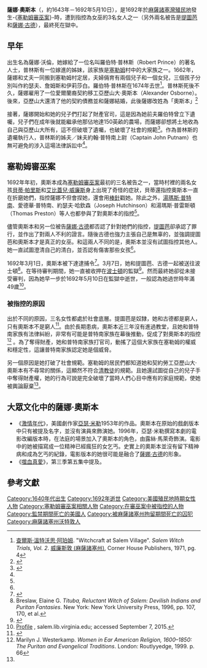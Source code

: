 {{noteTA
|1=zh:薩娜; zh-tw:莎拉;
|G1=USState
}}
{{Infobox person
| honorific_prefix          = 
| name                      = 薩娜·奧斯本<br>Sarah Osborne
| birth_name                = 薩娜·沃倫（Sarah Warren）
| birth_date                = 約1643年
| baptism_date              = 
| birth_place               = {{USA}}[[麻薩諸塞灣殖民地|麻薩諸塞灣殖民地]][[沃特敦_(麻薩諸塞州)|沃特敦]]<ref name="Meghan">Carroll, Meghan [http://salem.lib.virginia.edu/people?group.num=&mbio.num=mb22] {{Wayback|url=http://salem.lib.virginia.edu/people?group.num=&mbio.num=mb22 |date=20181118031022 }}，salem.lib.virginia.edu (2001) [2019-04-30]</ref>
| known_for                 = -{[[塞勒姆審巫案|塞勒姆審巫案]]}-中的最初三名被告之一
| spouse                    = 羅伯特·普林斯（死於1674年）<br>亞歷山大·奧斯本
| death_date                = 1692年5月10日（約48、49歲）
| death_place               = {{USA}}[[麻薩諸塞灣省|麻薩諸塞灣省]][[波士頓|波士頓]]
}}
'''薩娜·奧斯本'''（{{Lang-en|Sarah Osborne}}，約1643年－1692年5月10日），是1692年於[[麻薩諸塞灣殖民地|麻薩諸塞灣殖民地]]發生-{[[塞勒姆審巫案|塞勒姆審巫案]]}-時，遭到指控為女巫的3名女人之一（另外兩名被告是[[提圖芭|提圖芭]]和[[薩娜·古德|薩娜·古德]]），最終死在獄中。

== 早年 ==
出生名為薩娜·沃倫，她嫁給了一位名叫羅伯特·普林斯（Robert Prince）的著名人士，普林斯有一位嫁進{{Link-en|普特南家族|Putnam family}}的姊妹，該家族是[[塞勒姆|塞勒姆]]村中的大家族之一。1662年，薩娜和丈夫一同搬到塞勒姆村定居，夫婦倆育有兩個兒子和一個女兒，三個孩子分別叫作約瑟夫、詹姆斯和伊莉莎白。羅伯特·普林斯在1674年去世<ref>[[查爾斯·溫特沃思·阿珀姆|查爾斯·溫特沃思·阿珀姆]]. "Witchcraft at Salem Village". ''Salem Witch Trials, Vol. 2''. [[威廉斯敦_(麻薩諸塞州)|威廉斯敦 (麻薩諸塞州)]], Corner House Publishers, 1971, pg. 4</ref>。普林斯死後不久，薩娜雇用了一位愛爾蘭裔契約移工亞歷山大·奧斯本（Alexander Osborne）。後來，亞歷山大還清了他的契約債務並和薩娜結婚，此後薩娜改姓為「奧斯本」<ref name=":0">{{cite web|url=http://salem.lib.virginia.edu/people/osborne.html|title=Sarah Osborne|last=Carroll|first=Meghan|website=Salem Witch Trials|accessdate=2019-04-30|archive-date=2019-04-30|archive-url=https://web.archive.org/web/20190430101304/http://salem.lib.virginia.edu/people/osborne.html|dead-url=no}}</ref>

接著，薩娜開始和她的兒子們打起了財產官司，這是因為她前夫羅伯特曾立下遺囑，兒子們在成年後就能繼承他那佔地達150英畝的農場，而薩娜卻想將土地收為自己與亞歷山大所有，這不但破壞了遺囑，也破壞了社會的規範<ref>{{Cite web|url=http://salem.lib.virginia.edu/people?group.num=&mbio.num=mb22|title=Salem Witch Trials Notable Persons|website=salem.lib.virginia.edu|access-date=2018-11-06|archive-date=2018-11-18|archive-url=https://web.archive.org/web/20181118031022/http://salem.lib.virginia.edu/people?group.num=&mbio.num=mb22|dead-url=no}}</ref>。作為普林斯的遺囑執行人，普林斯的姊夫／妹夫約翰·普特南上尉（Captain John Putnam）也無可避免的涉入這場法律訴訟中<ref name=":0" />。

== 塞勒姆審巫案 ==
1692年年初，奧斯本成為[[塞勒姆審巫案|塞勒姆審巫案]]最初的三名被告之一，當時村裡的兩名女孩[[貝蒂·帕里斯|貝蒂·帕里斯]]和[[艾比蓋兒·威廉斯|艾比蓋兒·威廉斯]]身上出現了奇怪的症狀，貝蒂還指控奧斯本一直在折磨她們，指控薩娜不但會捏她，還會用[[棒針|棒針]]戳她。除此之外，[[湯瑪斯·普特南|湯瑪斯·普特南]]、愛德華·普特南、約瑟夫·哈欽森（Joseph Hutchinson）和湯瑪斯·普雷斯頓（Thomas Preston）等人也都參與了對奧斯本的指控<ref name="Meghan" />。

儘管奧斯本和另一位被告[[薩娜·古德|薩娜·古德]]都否認了針對她們的指控，[[提圖芭|提圖芭]]卻承認了罪行，並作出了對兩人不利的證言。隨後古德也強力主張自己是無辜的，並強調提圖芭和奧斯本才是真正的女巫。和這兩人不同的是，奧斯本並沒有試圖指控其他人。她一直試圖澄清自己的清白，並否認有傷害那些女孩<ref name="Meghan" />。

1692年3月1日，奧斯本被下達逮捕令<ref>{{cite book|first1=John E.| last1=Findling| first2=Frank W.|last2= Thackery| title= Events that Changed America Through the 17th Century|url=https://archive.org/details/eventsthatchange00john_2|location= Connecticut| publisher= Greenwood Publishing Group| year= 2000| page= [https://archive.org/details/eventsthatchange00john_2/page/160 160]|isbn=978-0313290831}}</ref>。3月7日，她和提圖芭、古德一起被送往波士頓<ref name="Breslaw">Breslaw, Elaine G. ''Tituba, Reluctant Witch of Salem: Devilish Indians and Puritan Fantasies''. New York: New York University Press, 1996, pp. 107, 170, et al.<!-- ISSN/ISBN needed --></ref>。在等待審判期間，她一直被收押在[[波士頓|波士頓]]的監獄<ref name="acab">{{Cite Appletons'|wstitle=Parris, Samuel|year=1900}}</ref>。然而最終她卻從未接受審判，因為她早一步於1692年5月10日在監獄中逝世，一般認為她過世時年滿49歲<ref>[http://salem.lib.virginia.edu/texts/tei/BoySal2R?div_id=n95 Profile] {{Wayback|url=http://salem.lib.virginia.edu/texts/tei/BoySal2R?div_id=n95 |date=20160927052036 }}, salem.lib.virginia.edu; accessed September 7, 2015.</ref>。

=== 被指控的原因 ===
出於不同的原因，三名女性都處於社會底層。提圖芭是奴隸，她和古德都是窮人，只有奧斯本不是窮人<ref>{{Cite book|title=The Devil in the Shape of a Woman|url=https://archive.org/details/devilinshapeofwo00karl|last=Karlsen|first=Carol F.|publisher=Random House, Inc.|year=1989|isbn=0-679-72184-3|location=New York|pages=[https://archive.org/details/devilinshapeofwo00karl/page/36 36]}}</ref>。由於長期患病，奧斯本近三年沒有進過教堂，且她和普特南家族有法律糾紛，非常有可能是普特南家族在幕後推動，促成了對奧斯本的指控<ref>Marilyn J. Westerkamp. ''Women in Ear American Religion, 1600–1850: The Puritan and Evangelical Traditions''. London: Routlyyedge, 1999. p. 66<!-- ISSN/ISBN needed --></ref> 。為了奪得財產，她和普特南家族打官司，動搖了這個大家族在塞勒姆的權威和穩定性，這讓普特南家族認定她是個威脅。

另一個原因是她打破了社會規範。塞勒姆的居民們都知道她和契約勞工亞歷山大·奧斯本有不尋常的關係，這顯然不符合[[清教徒|清教徒]]的規範。且她還試圖從自己的兒子手中奪得財產權，她的行為可說是完全破壞了當時人們心目中應有的家庭規範，使她被輿論厭棄<ref name="Meghan" />。

==大眾文化中的薩娜·奧斯本==
*《[[激情年代|激情年代]]》，美國劇作家[[亞瑟·米勒|亞瑟·米勒]]1953年的作品。奧斯本在原始的戲劇版本中只有被提及名字，並沒有演員來飾演她。1996年，亞瑟·米勒撰寫本劇的電影改編版本時，在法庭的場景加入了奧斯本的角色，由露絲·馬萊奇飾演。電影中的她被描寫成一位精神已經瘋狂的女乞丐。史實上的奧斯本並沒有留下精神病和成為乞丐的紀錄，電影版本的她很可能是融合了[[薩娜·古德|薩娜·古德]]的形象。
*《[[噬血真愛|噬血真愛]]》，第三季第五集中提及。

==參考文獻==
{{reflist}}

{{塞勒姆審巫案}}

{{DEFAULTSORT:Osborne, Sarah}}
[[Category:1640年代出生|Category:1640年代出生]]
[[Category:1692年逝世|Category:1692年逝世]]
[[Category:美國殖民地時期女性人物|Category:美國殖民地時期女性人物]]
[[Category:塞勒姆審巫案相關人物|Category:塞勒姆審巫案相關人物]]
[[Category:在審巫案中被指控的人物|Category:在審巫案中被指控的人物]]
[[Category:監禁期間死亡的美國人|Category:監禁期間死亡的美國人]]
[[Category:被麻薩諸塞州拘留期間死亡的囚犯|Category:被麻薩諸塞州拘留期間死亡的囚犯]]
[[Category:麻薩諸塞州沃特敦人|Category:麻薩諸塞州沃特敦人]]